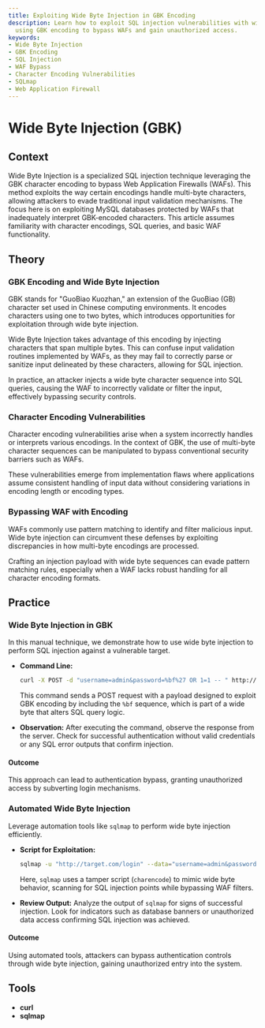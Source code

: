 ```yaml
---
title: Exploiting Wide Byte Injection in GBK Encoding
description: Learn how to exploit SQL injection vulnerabilities with wide byte injection
  using GBK encoding to bypass WAFs and gain unauthorized access.
keywords:
- Wide Byte Injection
- GBK Encoding
- SQL Injection
- WAF Bypass
- Character Encoding Vulnerabilities
- SQLmap
- Web Application Firewall
---
```


# Wide Byte Injection (GBK)

## Context

Wide Byte Injection is a specialized SQL injection technique leveraging the GBK character encoding to bypass Web Application Firewalls (WAFs). This method exploits the way certain encodings handle multi-byte characters, allowing attackers to evade traditional input validation mechanisms. The focus here is on exploiting MySQL databases protected by WAFs that inadequately interpret GBK-encoded characters. This article assumes familiarity with character encodings, SQL queries, and basic WAF functionality.

## Theory

### GBK Encoding and Wide Byte Injection

GBK stands for "GuoBiao Kuozhan," an extension of the GuoBiao (GB) character set used in Chinese computing environments. It encodes characters using one to two bytes, which introduces opportunities for exploitation through wide byte injection.

Wide Byte Injection takes advantage of this encoding by injecting characters that span multiple bytes. This can confuse input validation routines implemented by WAFs, as they may fail to correctly parse or sanitize input delineated by these characters, allowing for SQL injection.

In practice, an attacker injects a wide byte character sequence into SQL queries, causing the WAF to incorrectly validate or filter the input, effectively bypassing security controls.

### Character Encoding Vulnerabilities

Character encoding vulnerabilities arise when a system incorrectly handles or interprets various encodings. In the context of GBK, the use of multi-byte character sequences can be manipulated to bypass conventional security barriers such as WAFs.

These vulnerabilities emerge from implementation flaws where applications assume consistent handling of input data without considering variations in encoding length or encoding types.

### Bypassing WAF with Encoding

WAFs commonly use pattern matching to identify and filter malicious input. Wide byte injection can circumvent these defenses by exploiting discrepancies in how multi-byte encodings are processed.

Crafting an injection payload with wide byte sequences can evade pattern matching rules, especially when a WAF lacks robust handling for all character encoding formats.

## Practice

### Wide Byte Injection in GBK

In this manual technique, we demonstrate how to use wide byte injection to perform SQL injection against a vulnerable target.

- **Command Line:**
  ```bash
  curl -X POST -d "username=admin&password=%bf%27 OR 1=1 -- " http://target.com/login
  ```
  This command sends a POST request with a payload designed to exploit GBK encoding by including the `%bf` sequence, which is part of a wide byte that alters SQL query logic.

- **Observation:**
  After executing the command, observe the response from the server. Check for successful authentication without valid credentials or any SQL error outputs that confirm injection.

#### Outcome

This approach can lead to authentication bypass, granting unauthorized access by subverting login mechanisms.

### Automated Wide Byte Injection

Leverage automation tools like `sqlmap` to perform wide byte injection efficiently.

- **Script for Exploitation:**
  ```bash
  sqlmap -u "http://target.com/login" --data="username=admin&password=*" --technique=E --tamper=charencode
  ```
  Here, `sqlmap` uses a tamper script (`charencode`) to mimic wide byte behavior, scanning for SQL injection points while bypassing WAF filters.

- **Review Output:**
  Analyze the output of `sqlmap` for signs of successful injection. Look for indicators such as database banners or unauthorized data access confirming SQL injection was achieved.

#### Outcome

Using automated tools, attackers can bypass authentication controls through wide byte injection, gaining unauthorized entry into the system.

## Tools

- **curl**
- **sqlmap**